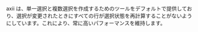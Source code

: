 axii は、単一選択と複数選択を作成するためのツールをデフォルトで提供しており、選択が変更されたときにすべての行が選択状態を再計算することがないようにしています。これにより、常に高いパフォーマンスを維持します。
